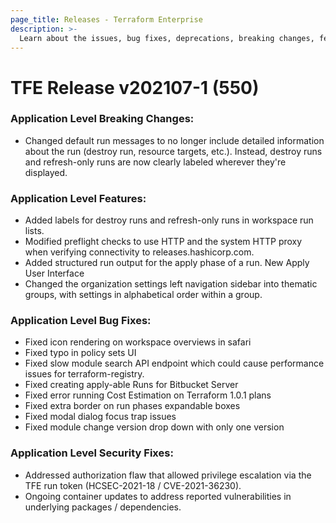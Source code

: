 ```yaml
---
page_title: Releases - Terraform Enterprise
description: >-
  Learn about the issues, bug fixes, deprecations, breaking changes, features and security fixes for the v202107-1 (550) release.
---
```


# TFE Release v202107-1 (550)

### Application Level Breaking Changes:

* Changed default run messages to no longer include detailed information about the run (destroy run, resource targets, etc.). Instead, destroy runs and refresh-only runs are now clearly labeled wherever they're displayed.

### Application Level Features:

* Added labels for destroy runs and refresh-only runs in workspace run lists.
* Modified preflight checks to use HTTP and the system HTTP proxy when verifying connectivity to releases.hashicorp.com.
* Added structured run output for the apply phase of a run. New Apply User Interface
* Changed the organization settings left navigation sidebar into thematic groups, with settings in alphabetical order within a group.

### Application Level Bug Fixes:

* Fixed icon rendering on workspace overviews in safari
* Fixed typo in policy sets UI
* Fixed slow module search API endpoint which could cause performance issues for terraform-registry.
* Fixed creating apply-able Runs for Bitbucket Server
* Fixed error running Cost Estimation on Terraform 1.0.1 plans
* Fixed extra border on run phases expandable boxes
* Fixed modal dialog focus trap issues
* Fixed module change version drop down with only one version

### Application Level Security Fixes:

* Addressed authorization flaw that allowed privilege escalation via the TFE run token (HCSEC-2021-18 / CVE-2021-36230).
* Ongoing container updates to address reported vulnerabilities in underlying packages / dependencies.
